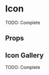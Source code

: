 

<Meta title="Atoms/Icon" component={Icon} />

# Icon

TODO: Complete

<Preview>
  <Story
    name="default"
    parameters={{ decorators: [withKnobs, withA11y] }}
  >
    <Wrapper
      name="Alicorn"
      size={select("Size", ["1x", "2x", "3x", "4x", "5x"], "4x")}
      color={color("Color", "#2C3357")}
    />
  </Story>
</Preview>

## Props
<Props of={Icon.type} />

## Icon Gallery
TODO: Complete

<Preview>
  <Story name="Icon Gallery">
    <WrapGrid />
  </Story>
</Preview>
